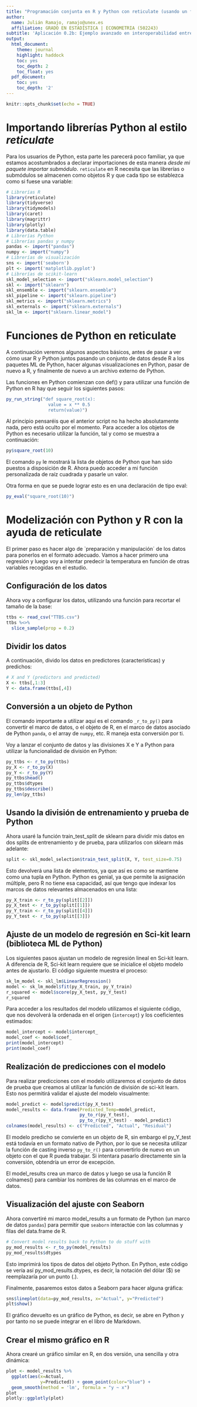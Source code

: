 ```yaml
---
title: "Programación conjunta en R y Python con reticulate (usando un fichero R Markdown)"
author:
  name: Julián Ramajo, ramajo@unex.es
  affiliation: GRADO EN ESTADÍSTICA | ECONOMETRIA (502243)
subtitle: 'Aplicación 0.2b: Ejemplo avanzado en interoperabilidad entre R y Python usando RStudio'
output:
  html_document:
    theme: journal
    highlight: haddock
    toc: yes
    toc_depth: 2
    toc_float: yes
  pdf_document:
    toc: yes
    toc_depth: '2'
---
```


```r
knitr::opts_chunk$set(echo = TRUE)
```

# Importando librerías Python al estilo _reticulate_

Para los usuarios de Python, esta parte les parecerá poco familiar, ya que estamos acostumbrados a declarar importaciones de esta manera _desde mi paquete importar submódulo_. `reticulate` en R necesita que las librerías o submódulos se almacenen como objetos R y que cada tipo se establezca como si fuese una variable:

```r
# Librerías R
library(reticulate)
library(tidyverse)
library(tidymodels)
library(caret)
library(magrittr)
library(plotly)
library(data.table)
# Librerías Python
# Librerías pandas y numpy
pandas <- import("pandas")
numpy <- import("numpy")
# Librerías de visualización
sns <- import('seaborn')
plt <- import('matplotlib.pyplot')
# Librerías de scikit-learn
skl_model_selection <- import("sklearn.model_selection")
skl <- import("sklearn")
skl_ensemble <- import("sklearn.ensemble")
skl_pipeline <- import("sklearn.pipeline")
skl_metrics <- import("sklearn.metrics")
skl_externals <- import("sklearn.externals")
skl_lm <- import("sklearn.linear_model")
```

# Funciones de Python en reticulate

A continuación veremos algunos aspectos básicos, antes de pasar a ver cómo usar R y Python juntos pasando un conjunto de datos desde R a los paquetes ML de Python, hacer algunas visualizaciones en Python, pasar de nuevo a R, y finalmente de nuevo a un archivo externo de Python. 

Las funciones en Python comienzan con def() y para utilizar una función de Python en R hay que seguir los siguientes pasos:

```r
py_run_string("def square_root(x):
                value = x ** 0.5
                return(value)")
```

Al principio pensaréis que el anterior script no ha hecho absolutamente nada, pero está oculto por el momento. Para acceder a los objetos de Python es necesario utilizar la función, tal y como se muestra a continuación:

```r
py$square_root(10)
```

El comando `py` le mostrará la lista de objetos de Python que han sido puestos a disposición de R. Ahora puedo acceder a mi función personalizada de raíz cuadrada y pasarle un valor. 

Otra forma en que se puede lograr esto es en una declaración de tipo eval:

```r
py_eval("square_root(10)")
```

# Modelización con Python y R con la ayuda de reticulate

El primer paso es hacer algo de `preparación y manipulación´ de los datos para ponerlos en el formato adecuado. Vamos a hacer primero una regresión y luego voy a intentar predecir la temperatura en función de otras variables recogidas en el estudio.

## Configuración de los datos

Ahora voy a configurar los datos, utilizando una función para recortar el tamaño de la base:

```r
ttbs <- read_csv("TTBS.csv")
ttbs %<>% 
  slice_sample(prop = 0.2)
```

## Dividir los datos

A continuación, divido los datos en predictores (características) y predichos:

```r
# X and Y (predictors and predicted)
X <- ttbs[,1:3]
Y <- data.frame(ttbs[,4])
```

## Conversión a un objeto de Python

El comando importante a utilizar aquí es el comando `_r_to_py()` para convertir el marco de datos, o el objeto de R, en el marco de datos asociado de Python `panda`, o el array de `numpy`, etc. R maneja esta conversión por ti.

Voy a lanzar el conjunto de datos y las divisiones X e Y a Python para utilizar la funcionalidad de división en Python:

```r
py_ttbs <- r_to_py(ttbs)
py_X <- r_to_py(X)
py_Y <- r_to_py(Y)
py_ttbs$head() 
py_ttbs$dtypes
py_ttbs$describe()
py_len(py_ttbs)
```

## Usando la división de entrenamiento y prueba de Python

Ahora usaré la función train_test_split de sklearn para dividir mis datos en dos splits de entrenamiento y de prueba, para utilizarlos con sklearn más adelante:

```r
split <- skl_model_selection$train_test_split(X, Y, test_size=0.75)
```

Esto devolverá una lista de elementos, ya que así es como se mantiene como una tupla en Python. Python es genial, ya que permite la asignación múltiple, pero R no tiene esa capacidad, así que tengo que indexar los marcos de datos relevantes almacenados en una lista:

```r
py_X_train <- r_to_py(split[[2]])
py_X_test <- r_to_py(split[[1]])
py_Y_train <- r_to_py(split[[4]])
py_Y_test <- r_to_py(split[[3]])
```

## Ajuste de un modelo de regresión en Sci-kit learn (biblioteca ML de Python)

Los siguientes pasos ajustan un modelo de regresión lineal en Sci-kit learn. A diferencia de R, Sci-kit learn requiere que se inicialice el objeto modelo antes de ajustarlo. El código siguiente muestra el proceso:

```r
sk_lm_model <- skl_lm$LinearRegression() 
model <- sk_lm_model$fit(py_X_train, py_Y_train)
r_squared <- model$score(py_X_test, py_Y_test)
r_squared
```

Para acceder a los resultados del modelo utilizamos el siguiente código, que nos devolverá la ordenada en el origen (`intercept`) y los coeficientes estimados:

```r
model_intercept <- model$intercept_
model_coef <- model$coef_
print(model_intercept)
print(model_coef)
```

## Realización de predicciones con el modelo

Para realizar predicciones con el modelo utilizaremos el conjunto de datos de prueba que creamos al utilizar la función de división de sci-kit learn. Esto nos permitirá validar el ajuste del modelo visualmente:

```r
model_predict <- model$predict(py_X_test)
model_results <- data.frame(Predicted_Temp=model_predict, 
                            py_to_r(py_Y_test),
                            py_to_r(py_Y_test) - model_predict)
colnames(model_results) <- c("Predicted", "Actual", "Residual")
```

El modelo predicho se convierte en un objeto de R, sin embargo el py_Y_test está todavía en un formato nativo de Python, por lo que se necesita utilizar la función de casting inverso `py_to_r()` para convertirlo de nuevo en un objeto con el que R pueda trabajar. Si intentara pasarlo directamente sin la conversión, obtendría un error de excepción.

El model_results crea un marco de datos y luego se usa la función R colnames() para cambiar los nombres de las columnas en el marco de datos.

## Visualización del ajuste con Seaborn

Ahora convertiré mi marco model_results a un formato de Python (un marco de datos `pandas`) para permitir que `seaborn` interactúe con las columnas y filas del data.frame de R. 

```r
# Convert model results back to Python to do stuff with
py_mod_results <- r_to_py(model_results)
py_mod_results$dtypes
```

Esto imprimirá los tipos de datos del objeto Python. En Python, este código se vería así py_mod_results.dtypes, es decir, la notación del dólar ($) se reemplazaría por un punto (.).

Finalmente, pasaremos estos datos a Seaborn para hacer alguna gráfica:

```r
sns$lineplot(data=py_mod_results, x="Actual", y="Predicted")
plt$show()
```

El gráfico devuelto es un gráfico de Python, es decir, se abre en Python y por tanto no se puede integrar en el libro de Markdown. 

## Crear el mismo gráfico en R

Ahora crearé un gráfico similar en R, en dos versión, una sencilla y otra dinámica:

```r
plot <- model_results %>% 
  ggplot(aes(x=Actual, 
             y=Predicted)) + geom_point(color="blue") +
  geom_smooth(method = 'lm', formula = "y ~ x") 
plot
plotly::ggplotly(plot)
```
